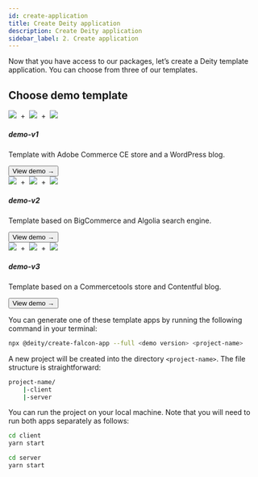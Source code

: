 ```yaml
---
id: create-application
title: Create Deity application
description: Create Deity application
sidebar_label: 2. Create application
---
```



Now that you have access to our packages, let’s create a Deity template application. You can choose from three of our templates.

## Choose demo template

<div class="mb20">
  <Card variant="horizontal" to="">
    <span style={{ height: 56 }}>
      <img src="/img/icons/adobe.svg" className="round-icon" />
    </span>
    &nbsp;+&nbsp;
    <span style={{ height: 56 }} className="brighten">
      <img src="/img/icons/deity.svg" className="round-icon" />
    </span>
    &nbsp;+&nbsp;
    <span style={{ height: 56 }}>
      <img src="/img/icons/wordpress.svg" className="round-icon" />
    </span>
    <div>
      <h5>demo-v1</h5>
      <p style={{ marginBottom: 8 }}>Template with Adobe Commerce CE store and a WordPress blog.</p>
      <Button variant="outlined" size="small" href="https://v3demo1.deity.io/" target="_blank">
        View demo →
      </Button>
    </div>
  </Card>
  <Card variant="horizontal" to="">
    <span style={{ height: 56 }}>
      <img src="/img/icons/bigcommerce.svg" className="round-icon" />
    </span>
    &nbsp;+&nbsp;
    <span style={{ height: 56 }} className="brighten">
      <img src="/img/icons/deity.svg" className="round-icon" />
    </span>
    &nbsp;+&nbsp;
    <span style={{ height: 56 }}>
      <img src="/img/icons/algolia.svg" className="round-icon" />
    </span>
    <div>
      <h5>demo-v2</h5>
      <p style={{ marginBottom: 8 }}>Template based on BigCommerce and Algolia search engine.</p>
      <Button variant="outlined" size="small" href="https://v3demo2.deity.io/" target="_blank">
        View demo →
      </Button>
    </div>
  </Card>
  <Card variant="horizontal" to="">
    <span style={{ height: 56 }}>
      <img src="/img/icons/commercetools.svg" className="round-icon" />
    </span>
    &nbsp;+&nbsp;
    <span style={{ height: 56 }} className="brighten">
      <img src="/img/icons/deity.svg" className="round-icon" />
    </span>
    &nbsp;+&nbsp;
    <span style={{ height: 56 }}>
      <img src="/img/icons/contentful.svg" className="round-icon" />
    </span>
    <div>
      <h5>demo-v3</h5>
      <p style={{ marginBottom: 8 }}>Template based on a Commercetools store and Contentful blog.</p>
      <Button variant="outlined" size="small" href="https://v3demo3.deity.io/" target="_blank">
        View demo →
      </Button>
    </div>
  </Card>
</div>

You can generate one of these template apps by running the following command in your terminal:

```bash
npx @deity/create-falcon-app --full <demo version> <project-name>
```

A new project will be created into the directory `<project-name>`. The file structure is straightforward:

```bash
project-name/
	|-client
	|-server
```

You can run the project on your local machine. Note that you will need to run both apps separately as follows:

```bash
cd client
yarn start
```

```bash
cd server
yarn start
```
